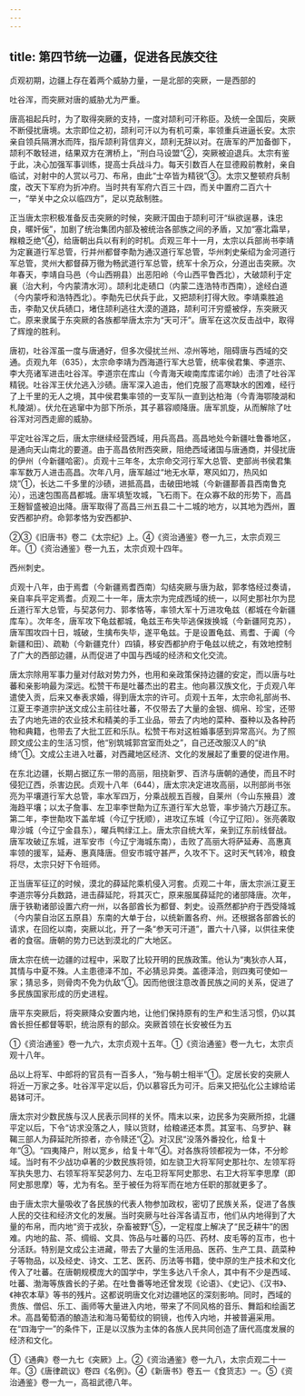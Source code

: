 ```yaml
---
---
---
```

title: 第四节统一边疆，促进各民族交往
---



贞观初期，边疆上存在着两个威胁力量，一是北部的突厥，一是西部的

吐谷浑，而突厥对唐的威胁尤为严重。

唐高祖起兵时，为了取得突厥的支持，一度对颉利可汗称臣。及统一全国后，突厥不断侵扰唐境。太宗即位之初，颉利可汗以为有机可乘，率领重兵进逼长安。太宗亲自领兵隔渭水而阵，指斥颉利背信弃义，颉利无辞以对。在唐军的严加备御下，颉利不敢轻进，结果双方在渭桥上，“刑白马设盟”②，突厥被迫退兵。太宗有鉴于此，决心加强军事训练，提高士兵战斗力。每天引数百人在显德殿前教射，亲自临试，对射中的人赏以弓刀、布帛，由此“士卒皆为精锐”③。太宗又整顿府兵制度，改天下军府为折冲府。当时共有军府六百三十四，而关中置府二百六十一，“举关中之众以临四方”，足以克敌制胜。

正当唐太宗积极准备反击突厥的时候，突厥汗国由于颉利可汗“纵欲逞暴，诛忠良，暱奸佞”，加剧了统治集团内部及被统治各部族之间的矛盾，又加“塞北霜旱，糇粮乏绝”④，给唐朝出兵以有利的时机。贞观三年十一月，太宗以兵部尚书李靖为定襄道行军总管，行并州都督李勣为通汉道行军总管，华州刺史柴绍为金河道行军总管，灵州大都督薛万徹为畅武道行军总管，统军十余万众，分道出击突厥。次年春天，李靖自马邑（今山西朔县）出恶阳岭（今山西平鲁西北），大破颉利于定襄（治大利，今内蒙清水河）。颉利北走碛口（内蒙二连浩特市西南），途经白道（今内蒙呼和浩特西北）。李勣先已伏兵于此，又把颉利打得大败。李靖乘胜追击，李勣又伏兵碛口，堵住颉利逃往大漠的道路，颉利可汗穷蹙被俘，东突厥灭亡。原来隶属于东突厥的各族都举唐太宗为“天可汗”。唐军在这次反击战中，取得了辉煌的胜利。

唐初，吐谷浑虽一度与唐通好，但多次侵扰兰州、凉州等地，阻碍唐与西域的交通。贞观九年（635），太宗命李靖为西海道行军大总管，统率侯君集、李道宗、李大亮诸军进击吐谷浑。李道宗在库山（今青海天峻南库库诺尔岭）击溃了吐谷浑精锐。吐谷浑王伏允逃入沙碛。唐军深入追击，他们克服了高寒缺水的困难，经行了上千里的无人之境，其中侯君集率领的一支军队一直到达柏海（今青海鄂陵湖和札陵湖）。伏允在逃窜中为部下所杀，其子慕容顺降唐。唐军凯旋，从而解除了吐谷浑对河西走廊的威胁。

平定吐谷浑之后，唐太宗继续经营西域，用兵高昌。高昌地处今新疆吐鲁番地区，是通向天山南北的要道。由于高昌依附西突厥，阻绝西域诸国与唐通商，并侵扰唐的伊州（今新疆哈密）。贞观十三年冬，太宗命交河行军大总管、吏部尚书侯君集率军数万人进击高昌。次年八月，唐军越过“地无水草，寒风如刀，热风如烧”①，长达二千多里的沙碛，进抵高昌，击破田地城（今新疆鄯善县西南鲁克沁），迅速包围高昌都城。唐军填堑攻城，飞石雨下。在众寡不敌的形势下，高昌王麹智盛被迫出降。唐军取得了高昌三州五县二十二城的地方，以其地为西州，置安西都护府。命郭孝恪为安西都护、

②③《旧唐书》卷二《太宗纪》上。④《资治通鉴》卷一九三，太宗贞观三年。①《资治通鉴》卷一九五，太宗贞观十四年。

西州刺史。

贞观十八年，由于焉耆（今新疆焉耆西南）勾结突厥与唐为敌，郭孝恪经过奏请，亲自率兵平定焉耆。贞观二十一年，唐太宗为完成西域的统一，以阿史那社尔为昆丘道行军大总管，与契苾何力、郭孝恪等，率领大军十万进攻龟兹（都城在今新疆库车）。次年冬，唐军攻下龟兹都城，龟兹王布失毕逃保拨换城（今新疆阿克苏），唐军围攻四十日，城破，生擒布失毕，遂平龟兹。于是设置龟兹、焉耆、于阗（今新疆和田）、疏勒（今新疆克什）四镇，移安西都护府于龟兹以统之，有效地控制了广大的西部边疆，从而促进了中国与西域的经济和文化交流。

唐太宗除用军事力量对付敌对势力外，也用和亲政策保持边疆的安定，而以唐与吐蕃和亲影响最为深远。松赞干布是吐蕃杰出的君主。他向慕汉族文化，于贞观八年遣使入贡，后来又奉表求婚，得到唐太宗的许可。贞观十五年，太宗命礼部尚书、江夏王李道宗护送文成公主前往吐蕃，不仅带去了大量的金银、绸帛、珍宝，还带去了内地先进的农业技术和精美的手工业品，带去了内地的菜种、蚕种以及各种药物和典籍，也带去了大批工匠和乐队。松赞干布对这桩婚事感到异常高兴。为了照顾文成公主的生活习惯，他“别筑城郭宫室而处之”，自己还改服汉人的“纨绮”①。文成公主进入吐蕃，对西藏地区经济、文化的发展起了重要的促进作用。

在东北边疆，长期占据辽东一带的高丽，阻挠新罗、百济与唐朝的通使，而且不时侵犯辽西，杀害边民。贞观十八年（644），唐太宗决定进攻高丽，以刑部尚书张亮为平壤道行军大总管，率水军四万，分乘战舰五百艘，自莱州（今山东掖县）渡海趋平壤；以太子詹事、左卫率李世勣为辽东道行军大总管，率步骑六万趍辽东。第二年，李世勣攻下盖牟城（今辽宁抚顺），进攻辽东城（今辽宁辽阳）。张亮袭取卑沙城（今辽宁金县东），曜兵鸭绿江上。唐太宗自统大军，亲到辽东前线督战。唐军攻破辽东城，进军安市（今辽宁海城东南），击败了高丽大将萨延寿、高惠真率领的援军，延寿、惠真降唐。但安市城守甚严，久攻不下。这时天气转冷，粮食将尽，太宗只好下令班师。

正当唐军征辽的时候，漠北的薛延陀乘机侵入河套。贞观二十年，唐太宗派江夏王李道宗等分兵数路，进击薛延陀，将其灭亡，原来服属薛延陀的诸部降唐。次年，唐于铁勒诸部设置六府一州，以各部酋长为都督、刺史。设燕然都护府于西受降城（今内蒙自治区五原县）东南的大单于台，以统新置各府、州。还根据各部酋长的请求，在回纥以南，突厥以北，开了一条“参天可汗道”，置六十八驿，以供往来使者的食宿。唐朝的势力已达到漠北的广大地区。

唐太宗在统一边疆的过程中，采取了比较开明的民族政策。他认为“夷狄亦人耳，其情与中夏不殊。人主患德泽不加，不必猜忌异类。盖德泽洽，则四夷可使如一家；猜忌多，则骨肉不免为仇敌”①。因而他很注意改善民族之间的关系，促进了多民族国家形成的历史进程。

唐平东突厥后，将突厥降众安置内地，让他们保持原有的生产和生活习惯，仍以其酋长担任都督等职，统治原有的部众。突厥首领在长安被任为五

①《资治通鉴》卷一九六，太宗贞观十五年。①《资治通鉴》卷一九七，太宗贞观十八年。

品以上将军、中郎将的官员有一百多人，“殆与朝士相半”①。定居长安的突厥人将近一万家之多。吐谷浑平定以后，仍以慕容氏为可汗。后来又把弘化公主嫁给诺曷钵可汗。

唐太宗对少数民族与汉人民表示同样的关怀。隋末以来，边民多为突厥所掠，北疆平定以后，下令“访求没落之人，赎以货财，给粮递还本贯。其室韦、乌罗护、靺鞨三部人为薛延陀所掠者，亦令赎还”②。对汉民“没落外番投化，给复十年”③。“四夷降户，附以宽乡，给复十年”④。对各族将领都视为一体，不分畛域。当时有不少战功卓著的少数民族将领，如左骁卫大将军阿史那社尔、左领军将军执失思力、右领军将军契苾何力、左屯卫将军阿史那忠、右卫大将军李思摩（即阿史那思摩）等，尤为有名。至于被任为将军而在地方任职的那就更多了。

由于唐太宗大量吸收了各民族的代表人物参加政权，密切了民族关系，促进了各族人民的交往和经济文化的发展。当时突厥与吐谷浑各请互市，他们从内地得到了大量的布帛，而内地“资于戎狄，杂畜被野”⑤，一定程度上解决了“民乏耕牛”的困难。内地的盐、茶、绸缎、文具、饰品与吐蕃的马匹、药材、皮毛等的互市，也十分活跃。特别是文成公主进藏，带去了大量的生活用品、医药、生产工具、蔬菜种子等物品，以及经史、诗文、工艺、医药、历法等书籍，使中原的生产技术和文化传入了吐蕃。在唐朝规模庞大的国学中，学生多达八千余人，其中有不少是西域、吐蕃、渤海等族酋长的子弟。在吐鲁番等地还曾发现《论语》、《史记》、《汉书》、《神农本草》等书的残片。这都说明唐文化对边疆地区的深刻影响。同时，西域的贵族、僧侣、乐工、画师等大量进入内地，带来了不同风格的音乐、舞蹈和绘画艺术。高昌葡萄酒的酿造法和海马葡萄纹的铜镜，也传入内地，并被普遍采用。在“四海宁一”的条件下，正是以汉族为主体的各族人民共同创造了唐代高度发展的经济和文化。

①《通典》卷一九七《突厥》上。②《资治通鉴》卷一九八，太宗贞观二十一年。③《唐律疏议》卷四《名例》。④《新唐书》卷五一《食货志》一。⑤《资治通鉴》卷一九一，高祖武德八年。